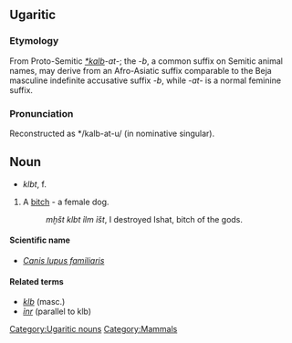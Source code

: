 ==Ugaritic==

===Etymology===
From Proto-Semitic ''[[*kalb]]-at-''; the ''-b'', a common suffix on Semitic animal names, may derive from an Afro-Asiatic suffix comparable to the Beja masculine indefinite accusative suffix ''-b'', while ''-at-'' is a normal feminine suffix.

===Pronunciation===
Reconstructed as */kalb-at-u/ (in nominative singular).

==Noun==
[[Category:Ugaritic nouns]]
[[Category:Mammals]]
* ''klbt'', f.
#A [[bitch]] - a female dog.
#:''mḫšt klbt ỉlm ỉšt'', I destroyed Ishat, bitch of the gods.

====Scientific name====
*''[[Canis lupus familiaris]]''

====Related terms====
* ''[[klb]]'' (masc.)
* ''[[ỉnr]]'' (parallel to klb)
